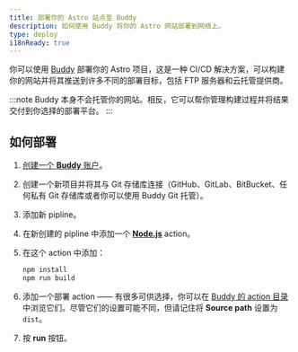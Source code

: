 ```yaml
---
title: 部署你的 Astro 站点至 Buddy
description: 如何使用 Buddy 将你的 Astro 网站部署到网络上。
type: deploy
i18nReady: true
---
```


你可以使用 [Buddy](https://buddy.works/) 部署你的 Astro 项目，这是一种 CI/CD 解决方案，可以构建你的网站并将其推送到许多不同的部署目标，包括 FTP 服务器和云托管提供商。

:::note
Buddy 本身不会托管你的网站。相反，它可以帮你管理构建过程并将结果交付到你选择的部署平台。
:::

## 如何部署

1. [创建一个 **Buddy** 账户](https://buddy.works/sign-up)。
2. 创建一个新项目并将其与 Git 存储库连接（GitHub、GitLab、BitBucket、任何私有 Git 存储库或者你可以使用 Buddy Git 托管）。
3. 添加新 pipline。
4. 在新创建的 pipline 中添加一个 **[Node.js](https://buddy.works/actions/node-js)** action。
5. 在这个 action 中添加：
   
   ```bash
   npm install
   npm run build
   ```
   
6. 添加一个部署 action —— 有很多可供选择，你可以在 [Buddy 的 action 目录](https://buddy.works/actions)中浏览它们。尽管它们的设置可能不同，但请记住将 **Source path** 设置为 `dist`。
7. 按 **run** 按钮。


   
